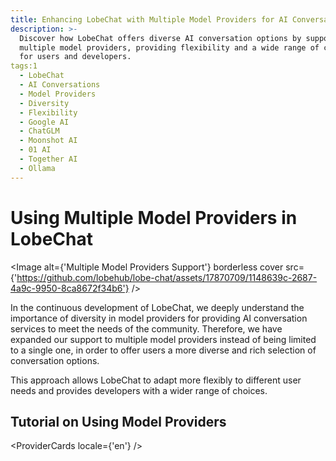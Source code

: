 ```yaml
---
title: Enhancing LobeChat with Multiple Model Providers for AI Conversations
description: >-
  Discover how LobeChat offers diverse AI conversation options by supporting
  multiple model providers, providing flexibility and a wide range of choices
  for users and developers.
tags:1
  - LobeChat
  - AI Conversations
  - Model Providers
  - Diversity
  - Flexibility
  - Google AI
  - ChatGLM
  - Moonshot AI
  - 01 AI
  - Together AI
  - Ollama
---
```


# Using Multiple Model Providers in LobeChat

<Image
  alt={'Multiple Model Providers Support'}
  borderless
  cover
  src={'https://github.com/lobehub/lobe-chat/assets/17870709/1148639c-2687-4a9c-9950-8ca8672f34b6'}
/>

In the continuous development of LobeChat, we deeply understand the importance of diversity in model providers for providing AI conversation services to meet the needs of the community. Therefore, we have expanded our support to multiple model providers instead of being limited to a single one, in order to offer users a more diverse and rich selection of conversation options.

This approach allows LobeChat to adapt more flexibly to different user needs and provides developers with a wider range of choices.

## Tutorial on Using Model Providers

<ProviderCards locale={'en'} />
